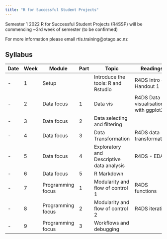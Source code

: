 ```yaml
---
title: "R for Successful Student Projects"
---
```




Semester 1 2022 R for Successful Student Projects (R4SSP) will be commencing ~3rd week of semester (to be confirmed)


For more information please email rtis.training@otago.ac.nz

## Syllabus

Date | Week | Module | Part | Topic | Readings
---|---|---|---|---|---|---
- | 1 | Setup | | Introduce the tools: R and Rstudio | R4DS Intro + Handout 1
- | 2 | Data focus |1 | Data vis |R4DS Data visualisation with ggplot2
- | 3 | Data focus |2 | Data selecting and filtering
- | 4 | Data focus |3 | Data Transformation | R4DS data transformation
- | 5 | Data focus |4 | Exploratory and Descriptive data analysis | R4DS - EDA
- | 6 | Data focus |5 | R Markdown
- | 7 | Programming focus | 1 | Modularity and flow of control 1 | R4DS functions
- | 8 | Programming focus | 2 | Modularity and flow of control 2 | R4DS iteration
- | 9 | Programming focus | 3 | Workflows and debugging | 
